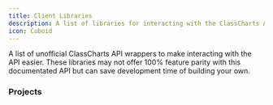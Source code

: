 ```yaml
---
title: Client Libraries
description: A list of libraries for interacting with the ClassCharts API
icon: Cuboid 
---
```


A list of unofficial ClassCharts API wrappers to make interacting with the API easier. These libraries may not offer 100% feature parity with this documentated API but can save development time of building your own.

### Projects

<Cards>
  <Card
    title="classcharts-api-js"
    description="JavaScript Client Wrapper (by us)"
    href="https://github.com/classchartsapi/classcharts-api-js"
    target="_blank"
  />
  <Card
    title="classcharts-rs"
    description="Rust Client Wrapper (by veloii)"
    href="https://crates.io/crates/classcharts"
    target="_blank"
  />
</Cards>

